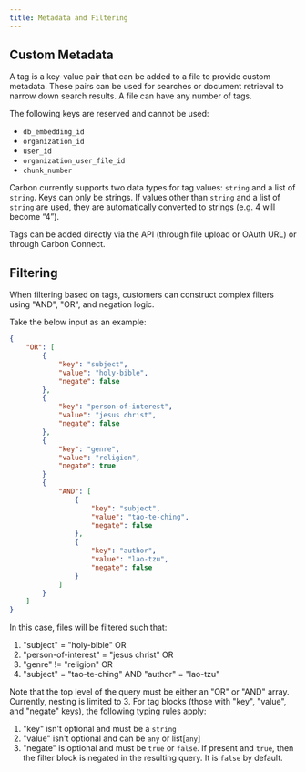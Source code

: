 ```yaml
---
title: Metadata and Filtering
---
```


## Custom Metadata

A tag is a key-value pair that can be added to a file to provide custom metadata. These pairs can be used for searches or document retrieval to narrow down search results. A file can have any number of tags.

The following keys are reserved and cannot be used:
- `db_embedding_id`
- `organization_id`
- `user_id`
- `organization_user_file_id`
- `chunk_number`

Carbon currently supports two data types for tag values: `string` and a list of `string`. Keys can only be strings. If values other than `string` and a list of `string` are used, they are automatically converted to strings (e.g. 4 will become “4”).

Tags can be added directly via the API (through file upload or OAuth URL) or through Carbon Connect.

## Filtering
When filtering based on tags, customers can construct complex filters using "AND", "OR", and negation logic. 

Take the below input as an example:
```json
{
    "OR": [
        {
            "key": "subject",
            "value": "holy-bible",
            "negate": false
        },
        {
            "key": "person-of-interest",
            "value": "jesus christ",
            "negate": false
        },
        {
            "key": "genre",
            "value": "religion",
            "negate": true
        }
        {
            "AND": [
                {
                    "key": "subject",
                    "value": "tao-te-ching",
                    "negate": false
                },
                {
                    "key": "author",
                    "value": "lao-tzu",
                    "negate": false
                }
            ]
        }
    ]
}
```
In this case, files will be filtered such that:
1. "subject" = "holy-bible" OR
2. "person-of-interest" = "jesus christ" OR
3. "genre" != "religion" OR
4. "subject" = "tao-te-ching" AND "author" = "lao-tzu"

Note that the top level of the query must be either an "OR" or "AND" array. Currently, nesting is limited to 3.
For tag blocks (those with "key", "value", and "negate" keys), the following typing rules apply:
1. "key" isn't optional and must be a `string`
2. "value" isn't optional and can be `any` or list[`any`]
3. "negate" is optional and must be `true` or `false`. If present and `true`, then the filter block is negated in
the resulting query. It is `false` by default.